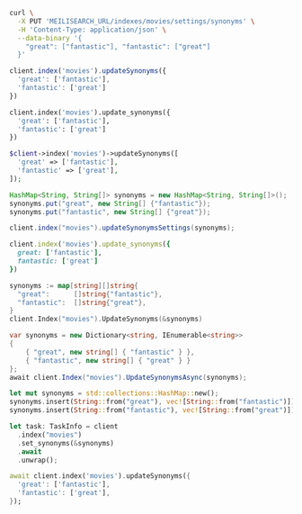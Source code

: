 <CodeGroup>

```bash cURL
curl \
  -X PUT 'MEILISEARCH_URL/indexes/movies/settings/synonyms' \
  -H 'Content-Type: application/json' \
  --data-binary '{
    "great": ["fantastic"], "fantastic": ["great"]
  }'
```

```javascript JS
client.index('movies').updateSynonyms({
  'great': ['fantastic'],
  'fantastic': ['great']
})
```

```python Python
client.index('movies').update_synonyms({
  'great': ['fantastic'],
  'fantastic': ['great']
})
```

```php PHP
$client->index('movies')->updateSynonyms([
  'great' => ['fantastic'],
  'fantastic' => ['great'],
]);
```

```java Java
HashMap<String, String[]> synonyms = new HashMap<String, String[]>();
synonyms.put("great", new String[] {"fantastic"});
synonyms.put("fantastic", new String[] {"great"});

client.index("movies").updateSynonymsSettings(synonyms);
```

```ruby Ruby
client.index('movies').update_synonyms({
  great: ['fantastic'],
  fantastic: ['great']
})
```

```go Go
synonyms := map[string][]string{
  "great":      []string{"fantastic"},
  "fantastic":  []string{"great"},
}
client.Index("movies").UpdateSynonyms(&synonyms)
```

```csharp C#
var synonyms = new Dictionary<string, IEnumerable<string>>
{
    { "great", new string[] { "fantastic" } },
    { "fantastic", new string[] { "great" } }
};
await client.Index("movies").UpdateSynonymsAsync(synonyms);
```

```rust Rust
let mut synonyms = std::collections::HashMap::new();
synonyms.insert(String::from("great"), vec![String::from("fantastic")]);
synonyms.insert(String::from("fantastic"), vec![String::from("great")]);

let task: TaskInfo = client
  .index("movies")
  .set_synonyms(&synonyms)
  .await
  .unwrap();
```

```dart Dart
await client.index('movies').updateSynonyms({
  'great': ['fantastic'],
  'fantastic': ['great'],
});
```
</CodeGroup>